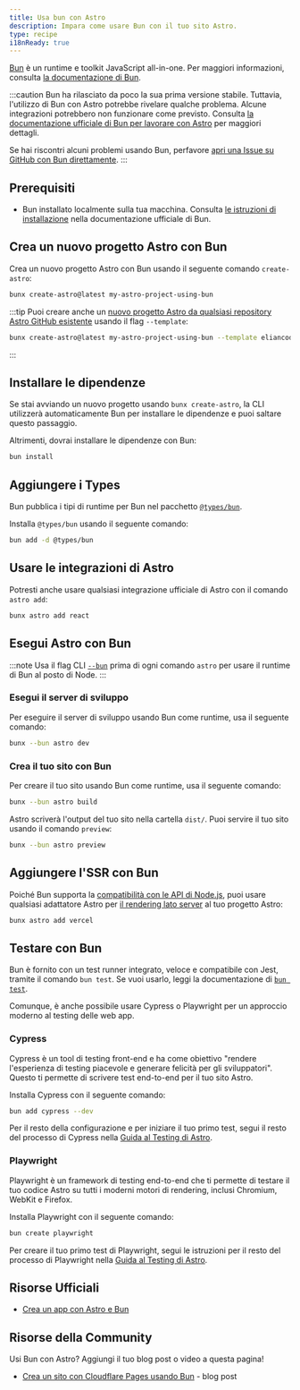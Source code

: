 ```yaml
---
title: Usa bun con Astro
description: Impara come usare Bun con il tuo sito Astro.
type: recipe
i18nReady: true
---
```


[Bun](https://bun.sh/) è un runtime e toolkit JavaScript all-in-one. Per maggiori informazioni, consulta [la documentazione di Bun](https://bun.sh/docs).

:::caution
Bun ha rilasciato da poco la sua prima versione stabile. Tuttavia, l'utilizzo di Bun con Astro potrebbe rivelare qualche problema. Alcune integrazioni potrebbero non funzionare come previsto. Consulta [la documentazione ufficiale di Bun per lavorare con Astro](https://bun.sh/guides/ecosystem/astro) per maggiori dettagli.

Se hai riscontri alcuni problemi usando Bun, perfavore [apri una Issue su GitHub con Bun direttamente](https://github.com/oven-sh/bun/issues/new/choose).
:::

## Prerequisiti

- Bun installato localmente sulla tua macchina. Consulta [le istruzioni di installazione](https://bun.sh/docs/installation) nella documentazione ufficiale di Bun.

## Crea un nuovo progetto Astro con Bun

Crea un nuovo progetto Astro con Bun usando il seguente comando `create-astro`:

```bash
bunx create-astro@latest my-astro-project-using-bun
```

:::tip
Puoi creare anche un [nuovo progetto Astro da qualsiasi repository Astro GitHub esistente](/it/install-and-setup/#use-a-theme-or-starter-template) usando il flag `--template`:
```bash
bunx create-astro@latest my-astro-project-using-bun --template eliancodes/brutal
```
:::

## Installare le dipendenze

Se stai avviando un nuovo progetto usando `bunx create-astro`, la CLI utilizzerà automaticamente Bun per installare le dipendenze e puoi saltare questo passaggio.

Altrimenti, dovrai installare le dipendenze con Bun:

```bash
bun install
```

## Aggiungere i Types

Bun pubblica i tipi di runtime per Bun nel pacchetto [`@types/bun`](https://www.npmjs.com/package/@types/bun).

Installa `@types/bun` usando il seguente comando:

```sh
bun add -d @types/bun
```

## Usare le integrazioni di Astro

Potresti anche usare qualsiasi integrazione ufficiale di Astro con il comando `astro add`:

```bash
bunx astro add react
```

## Esegui Astro con Bun

:::note
Usa il flag CLI [`--bun`](https://bun.sh/docs/cli/bunx#shebangs) prima di ogni comando `astro` per usare il runtime di Bun al posto di Node.
:::

### Esegui il server di sviluppo

Per eseguire il server di sviluppo usando Bun come runtime, usa il seguente comando:

```bash
bunx --bun astro dev
```

### Crea il tuo sito con Bun

Per creare il tuo sito usando Bun come runtime, usa il seguente comando:

```bash
bunx --bun astro build
```

Astro scriverà l'output del tuo sito nella cartella `dist/`. Puoi servire il tuo sito usando il comando `preview`: 

```bash
bunx --bun astro preview
```

## Aggiungere l'SSR con Bun

Poiché Bun supporta la [compatibilità con le API di Node.js](https://bun.sh/docs/runtime/nodejs-apis), puoi usare qualsiasi adattatore Astro per [il rendering lato server](/it/guides/server-side-rendering/) al tuo progetto Astro:

```bash
bunx astro add vercel
```

## Testare con Bun

Bun è fornito con un test runner integrato, veloce e compatibile con Jest, tramite il comando `bun test`. Se vuoi usarlo, leggi la documentazione di [`bun test`](https://bun.sh/docs/cli/test).

Comunque, è anche possibile usare Cypress o Playwright per un approccio moderno al testing delle web app.

### Cypress

Cypress è un tool di testing front-end e ha come obiettivo "rendere l'esperienza di testing piacevole e generare felicità per gli sviluppatori". Questo ti permette di scrivere test end-to-end per il tuo sito Astro.

Installa Cypress con il seguente comando:

```bash
bun add cypress --dev
```

Per il resto della configurazione e per iniziare il tuo primo test, segui il resto del processo di Cypress nella [Guida al Testing di Astro](/it/guides/testing/#configuration).

### Playwright

Playwright è un framework di testing end-to-end che ti permette di testare il tuo codice Astro su tutti i moderni motori di rendering, inclusi Chromium, WebKit e Firefox.

Installa Playwright con il seguente comando:

```bash
bun create playwright
```

Per creare il tuo primo test di Playwright, segui le istruzioni per il resto del processo di Playwright nella [Guida al Testing di Astro](/it/guides/testing/#create-your-first-playwright-test).

## Risorse Ufficiali

- [Crea un app con Astro e Bun](https://bun.sh/guides/ecosystem/astro)

## Risorse della Community

Usi Bun con Astro? Aggiungi il tuo blog post o video a questa pagina!

- [Crea un sito con Cloudflare Pages usando Bun](https://blog.otterlord.dev/posts/hello-from-bun/) - blog post
